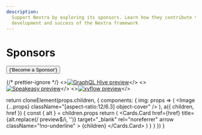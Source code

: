 ```yaml
---
description:
  Support Nextra by exploring its sponsors. Learn how they contribute to the
  development and success of the Nextra framework
---
```



# Sponsors

<div className="mb-12 text-center">
  <Button
    className="mt-3 inline-block !px-6 hover:!no-underline"
    variant="outline"
    href="https://github.com/sponsors/dimaMachina"
    as="a"
    target="_blank"
    rel="noreferrer"
  >
    {'Become a Sponsor'}
  </Button>
</div>

{/* prettier-ignore */}
<Cards num={3}>
<>[![GraphQL Hive preview](../showcase/_logos/graphql-hive.png)](https://the-guild.dev/graphql/hive?utm_source=nextra.site&utm_campaign=nextra&utm_content=logolink)</>
<>[![Speakeasy preview](../showcase/_logos/speakeasy.png)](https://speakeasyapi.dev/docs?utm_source=nextra.site&utm_campaign=nextra&utm_content=logolink)</>
<>[![xyflow preview](../showcase/_logos/xyflow.jpg)](https://xyflow.com?utm_source=nextra.site&utm_campaign=nextra&utm_content=logolink)</>
</Cards>

  return cloneElement(props.children, {
    components: {
      img: props => (
        <Image {...props} className="[aspect-ratio:12/6.3] object-cover" />
      ),
      a({ children, href }) {
        const { alt } = children.props
        return (
          <Cards.Card
            href={href}
            title={alt.replace(/ preview$/i, '')}
            target="_blank"
            rel="noreferrer"
            arrow
            className="!no-underline"
          >
            {children}
          </Cards.Card>
        )
      }
    }
  })
}

